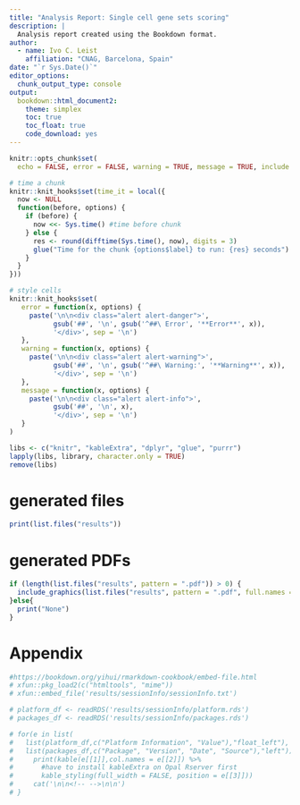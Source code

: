 ```yaml
---
title: "Analysis Report: Single cell gene sets scoring"
description: |
  Analysis report created using the Bookdown format.
author:
  - name: Ivo C. Leist
    affiliation: "CNAG, Barcelona, Spain"
date: "`r Sys.Date()`"
editor_options:
  chunk_output_type: console
output:
  bookdown::html_document2:
    theme: simplex
    toc: true
    toc_float: true
    code_download: yes
---
```


```r
knitr::opts_chunk$set(
  echo = FALSE, error = FALSE, warning = TRUE, message = TRUE, include = FALSE)
```

```r
# time a chunk
knitr::knit_hooks$set(time_it = local({
  now <- NULL
  function(before, options) {
    if (before) {
      now <<- Sys.time() #time before chunk
    } else {
      res <- round(difftime(Sys.time(), now), digits = 3)
      glue("Time for the chunk {options$label} to run: {res} seconds")
    }
  }
}))

# style cells
knitr::knit_hooks$set(
   error = function(x, options) {
     paste('\n\n<div class="alert alert-danger">',
           gsub('##', '\n', gsub('^##\ Error', '**Error**', x)),
           '</div>', sep = '\n')
   },
   warning = function(x, options) {
     paste('\n\n<div class="alert alert-warning">',
           gsub('##', '\n', gsub('^##\ Warning:', '**Warning**', x)),
           '</div>', sep = '\n')
   },
   message = function(x, options) {
     paste('\n\n<div class="alert alert-info">',
           gsub('##', '\n', x),
           '</div>', sep = '\n')
   }
)
```

```r
libs <- c("knitr", "kableExtra", "dplyr", "glue", "purrr")
lapply(libs, library, character.only = TRUE)
remove(libs)
```

# generated files
```r
print(list.files("results"))
```

# generated PDFs
```r

if (length(list.files("results", pattern = ".pdf")) > 0) {
  include_graphics(list.files("results", pattern = ".pdf", full.names = TRUE))
}else{
  print("None")
}
```
# Appendix
```r

#https://bookdown.org/yihui/rmarkdown-cookbook/embed-file.html
# xfun::pkg_load2(c("htmltools", "mime"))
# xfun::embed_file('results/sessionInfo/sessionInfo.txt')

# platform_df <- readRDS('results/sessionInfo/platform.rds')
# packages_df <- readRDS('results/sessionInfo/packages.rds')

# for(e in list(
#   list(platform_df,c("Platform Information", "Value"),"float_left"),
#   list(packages_df,c("Package", "Version", "Date", "Source"),"left"))){
#     print(kable(e[[1]],col.names = e[[2]]) %>%
#       #have to install kableExtra on Opal Rserver first
#       kable_styling(full_width = FALSE, position = e[[3]]))
#     cat('\n\n<!-- -->\n\n')
# }
```

